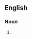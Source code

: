 ==English==

===Noun===
{{head|en|noun form|head=[[first]]-[[degree]] [[burn]]s}}

# {{plural of|en|first-degree burn}}